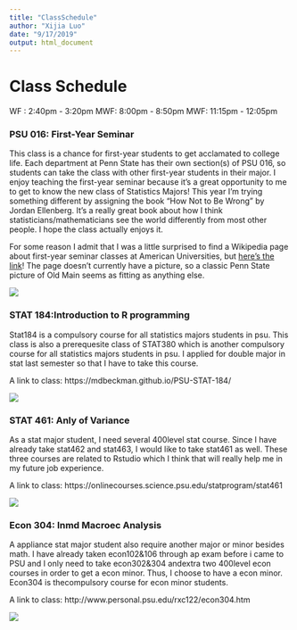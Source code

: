 ```yaml
---
title: "ClassSchedule"
author: "Xijia Luo"
date: "9/17/2019"
output: html_document
---
```


# Class Schedule
WF : 2:40pm - 3:20pm
MWF: 8:00pm - 8:50pm
MWF: 11:15pm - 12:05pm


### PSU 016: First-Year Seminar

This class is a chance for first-year students to get acclamated to college life.  Each department at Penn State has their own section(s) of PSU 016, so students can take the class with other first-year students in their major.  I enjoy teaching the first-year seminar because it's a great opportunity to me to get to know the new class of Statistics Majors!  This year I'm trying something different by assigning the book "How Not to Be Wrong" by Jordan Ellenberg.  It's a really great book about how I think statisticians/mathematicians see the world differently from most other people.  I hope the class actually enjoys it.

For some reason I admit that I was a little surprised to find a Wikipedia page about first-year seminar classes at American Universities, but  [here's the link](https://en.wikipedia.org/wiki/The_First_Year_Experience_Program)!  The page doesn't currently have a picture, so a classic Penn State picture of Old Main seems as fitting as anything else.

![](http://www.amesphotos.com/psu/old_main_penn_state.jpg)

### STAT 184:Introduction to R programming

Stat184 is a compulsory course for all statistics majors students in psu. This class is also a prerequesite class of STAT380 which is another compulsory course for all statistics majors students in psu. I applied for double major in stat last semester so that I have to take this course.

A link to class:
https://mdbeckman.github.io/PSU-STAT-184/

![](https://www.rstudio.com/wp-content/uploads/2019/05/rstudio-og-fb.jpg)

### STAT 461: Anly of Variance

As a stat major student, I need several 400level stat course. Since I have already take stat462 and stat463, I would like to take stat461 as well. These three courses are related to Rstudio which I think that will really help me in my future job experience. 

A link to class:
https://onlinecourses.science.psu.edu/statprogram/stat461

![](https://newonlinecourses.science.psu.edu/statprogram/sites/statprogram/files/2019-06/1280_0X5jKBKL9o.jpg)

### Econ 304: Inmd Macroec Analysis

A appliance stat major student also require another major or minor besides math. I have already taken econ102&106 through ap exam before i came to PSU and I only need to take econ302&304 andextra two 400level econ courses in order to get a econ minor. Thus, I choose to have a econ minor. Econ304 is thecompulsory course for econ minor students.

A link to class:
http://www.personal.psu.edu/rxc122/econ304.htm

![](http://www.personal.psu.edu/faculty/r/x/rxc122/inside_boardroom.JPG)


